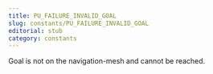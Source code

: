 ```yaml
---
title: PU_FAILURE_INVALID_GOAL
slug: constants/PU_FAILURE_INVALID_GOAL
editorial: stub
category: constants
---
```


<LSLConstant
	name="PU_FAILURE_INVALID_GOAL"
	type="integer"
	value="0x03"
/>

Goal is not on the navigation-mesh and cannot be reached.

